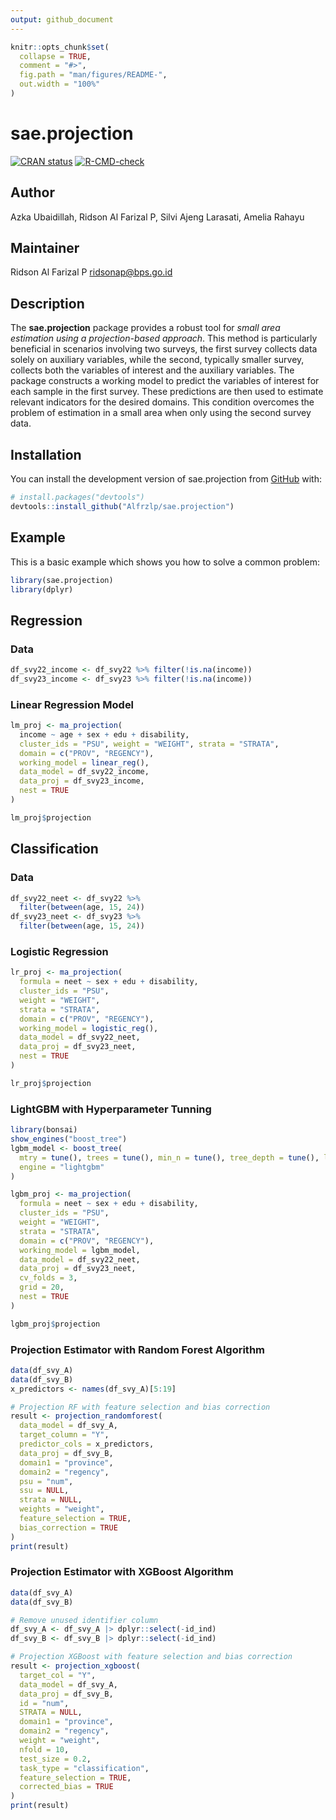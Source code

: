 ```yaml
---
output: github_document
---
```


```r
knitr::opts_chunk$set(
  collapse = TRUE,
  comment = "#>",
  fig.path = "man/figures/README-",
  out.width = "100%"
)
```

# sae.projection

<!-- badges: start -->

[![CRAN status](https://www.r-pkg.org/badges/version/sae.projection)](https://CRAN.R-project.org/package=sae.projection) [![R-CMD-check](https://github.com/Alfrzlp/sae.projection/actions/workflows/R-CMD-check.yaml/badge.svg)](https://github.com/Alfrzlp/sae.projection/actions/workflows/R-CMD-check.yaml)

<!-- badges: end -->

## Author

Azka Ubaidillah, Ridson Al Farizal P, Silvi Ajeng Larasati, Amelia Rahayu

## Maintainer

Ridson Al Farizal P [ridsonap\@bps.go.id](mailto:ridsonap@bps.go.id)

## Description

The **sae.projection** package provides a robust tool for *small area estimation using a projection-based approach*. This method is particularly beneficial in scenarios involving two surveys, the first survey collects data solely on auxiliary variables, while the second, typically smaller survey, collects both the variables of interest and the auxiliary variables. The package constructs a working model to predict the variables of interest for each sample in the first survey. These predictions are then used to estimate relevant indicators for the desired domains. This condition overcomes the problem of estimation in a small area when only using the second survey data.

## Installation

You can install the development version of sae.projection from [GitHub](https://github.com/) with:

``` r
# install.packages("devtools")
devtools::install_github("Alfrzlp/sae.projection")
```

## Example

This is a basic example which shows you how to solve a common problem:

```r
library(sae.projection)
library(dplyr)
```

## Regression

### Data

```r
df_svy22_income <- df_svy22 %>% filter(!is.na(income))
df_svy23_income <- df_svy23 %>% filter(!is.na(income))
```

### Linear Regression Model

```r
lm_proj <- ma_projection(
  income ~ age + sex + edu + disability,
  cluster_ids = "PSU", weight = "WEIGHT", strata = "STRATA",
  domain = c("PROV", "REGENCY"),
  working_model = linear_reg(),
  data_model = df_svy22_income,
  data_proj = df_svy23_income,
  nest = TRUE
)

lm_proj$projection
```

## Classification

### Data

```r
df_svy22_neet <- df_svy22 %>%
  filter(between(age, 15, 24))
df_svy23_neet <- df_svy23 %>%
  filter(between(age, 15, 24))
```

### Logistic Regression

```r
lr_proj <- ma_projection(
  formula = neet ~ sex + edu + disability,
  cluster_ids = "PSU",
  weight = "WEIGHT",
  strata = "STRATA",
  domain = c("PROV", "REGENCY"),
  working_model = logistic_reg(),
  data_model = df_svy22_neet,
  data_proj = df_svy23_neet,
  nest = TRUE
)

lr_proj$projection
```

### LightGBM with Hyperparameter Tunning

```r
library(bonsai)
show_engines("boost_tree")
lgbm_model <- boost_tree(
  mtry = tune(), trees = tune(), min_n = tune(), tree_depth = tune(), learn_rate = tune(),
  engine = "lightgbm"
)
```

```r
lgbm_proj <- ma_projection(
  formula = neet ~ sex + edu + disability,
  cluster_ids = "PSU",
  weight = "WEIGHT",
  strata = "STRATA",
  domain = c("PROV", "REGENCY"),
  working_model = lgbm_model,
  data_model = df_svy22_neet,
  data_proj = df_svy23_neet,
  cv_folds = 3,
  grid = 20,
  nest = TRUE
)

lgbm_proj$projection
```

### Projection Estimator with Random Forest Algorithm

```r
data(df_svy_A)
data(df_svy_B)
x_predictors <- names(df_svy_A)[5:19]

# Projection RF with feature selection and bias correction
result <- projection_randomforest(
  data_model = df_svy_A,
  target_column = "Y",
  predictor_cols = x_predictors,
  data_proj = df_svy_B,
  domain1 = "province",
  domain2 = "regency",
  psu = "num",
  ssu = NULL,
  strata = NULL,
  weights = "weight",
  feature_selection = TRUE,
  bias_correction = TRUE
)
print(result)
```

### Projection Estimator with XGBoost Algorithm

```r
data(df_svy_A)
data(df_svy_B)

# Remove unused identifier column
df_svy_A <- df_svy_A |> dplyr::select(-id_ind)
df_svy_B <- df_svy_B |> dplyr::select(-id_ind)

# Projection XGBoost with feature selection and bias correction
result <- projection_xgboost(
  target_col = "Y",
  data_model = df_svy_A,
  data_proj = df_svy_B,
  id = "num",
  STRATA = NULL,
  domain1 = "province",
  domain2 = "regency",
  weight = "weight",
  nfold = 10,
  test_size = 0.2,
  task_type = "classification",
  feature_selection = TRUE,
  corrected_bias = TRUE
)
print(result)
```
